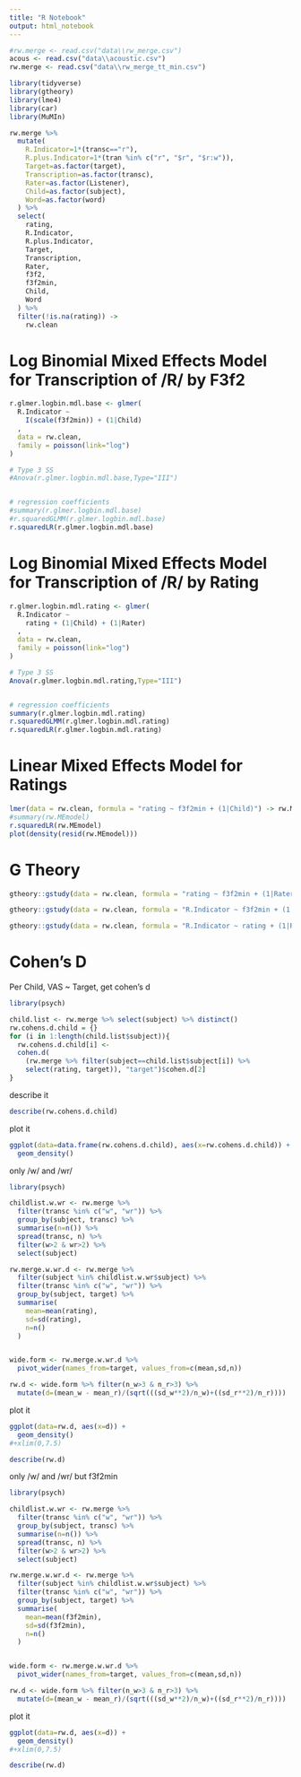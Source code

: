 ```yaml
---
title: "R Notebook"
output: html_notebook
---
```


```r
#rw.merge <- read.csv("data\\rw_merge.csv")
acous <- read.csv("data\\acoustic.csv")
rw.merge <- read.csv("data\\rw_merge_tt_min.csv")
```


```r
library(tidyverse)
library(gtheory)
library(lme4)
library(car)
library(MuMIn)
```

```r
rw.merge %>% 
  mutate(
    R.Indicator=1*(transc=="r"),
    R.plus.Indicator=1*(tran %in% c("r", "$r", "$r:w")), 
    Target=as.factor(target),
    Transcription=as.factor(transc),
    Rater=as.factor(Listener), 
    Child=as.factor(subject),
    Word=as.factor(word)
  ) %>%
  select(
    rating, 
    R.Indicator, 
    R.plus.Indicator,
    Target, 
    Transcription, 
    Rater, 
    f3f2,
    f3f2min, 
    Child, 
    Word
  ) %>% 
  filter(!is.na(rating)) -> 
    rw.clean
```

# Log Binomial Mixed Effects Model for Transcription of /R/ by F3f2

```r
r.glmer.logbin.mdl.base <- glmer(
  R.Indicator ~ 
    I(scale(f3f2min)) + (1|Child)
  , 
  data = rw.clean,
  family = poisson(link="log")
)

# Type 3 SS
#Anova(r.glmer.logbin.mdl.base,Type="III")


# regression coefficients
#summary(r.glmer.logbin.mdl.base)
#r.squaredGLMM(r.glmer.logbin.mdl.base)
r.squaredLR(r.glmer.logbin.mdl.base)
```

# Log Binomial Mixed Effects Model for Transcription of /R/ by Rating

```r
r.glmer.logbin.mdl.rating <- glmer(
  R.Indicator ~ 
    rating + (1|Child) + (1|Rater)
  , 
  data = rw.clean,
  family = poisson(link="log")
)

# Type 3 SS
Anova(r.glmer.logbin.mdl.rating,Type="III")


# regression coefficients
summary(r.glmer.logbin.mdl.rating)
r.squaredGLMM(r.glmer.logbin.mdl.rating)
r.squaredLR(r.glmer.logbin.mdl.rating)
```


# Linear Mixed Effects Model for Ratings
```r
lmer(data = rw.clean, formula = "rating ~ f3f2min + (1|Child)") -> rw.MEmodel
#summary(rw.MEmodel)
r.squaredLR(rw.MEmodel)
plot(density(resid(rw.MEmodel)))
```

# G Theory
```r
gtheory::gstudy(data = rw.clean, formula = "rating ~ f3f2min + (1|Rater) + (1|Child)")
```

```r
gtheory::gstudy(data = rw.clean, formula = "R.Indicator ~ f3f2min + (1|Rater) + (1|Child)")
```
```r
gtheory::gstudy(data = rw.clean, formula = "R.Indicator ~ rating + (1|Rater) + (1|Child)")
```

# Cohen's D

Per Child, VAS ~ Target, get cohen's d
```r
library(psych)

child.list <- rw.merge %>% select(subject) %>% distinct() 
rw.cohens.d.child = {}
for (i in 1:length(child.list$subject)){
  rw.cohens.d.child[i] <- 
  cohen.d(
    (rw.merge %>% filter(subject==child.list$subject[i]) %>% 
    select(rating, target)), "target")$cohen.d[2] 
}
```


describe it
```r
describe(rw.cohens.d.child)
```

plot it
```r
ggplot(data=data.frame(rw.cohens.d.child), aes(x=rw.cohens.d.child)) + 
  geom_density()
```
only /w/ and /wr/
```r
library(psych)

childlist.w.wr <- rw.merge %>% 
  filter(transc %in% c("w", "wr")) %>% 
  group_by(subject, transc) %>% 
  summarise(n=n()) %>% 
  spread(transc, n) %>% 
  filter(w>2 & wr>2) %>% 
  select(subject)

rw.merge.w.wr.d <- rw.merge %>% 
  filter(subject %in% childlist.w.wr$subject) %>%
  filter(transc %in% c("w", "wr")) %>% 
  group_by(subject, target) %>%
  summarise(
    mean=mean(rating),
    sd=sd(rating),
    n=n()
  ) 


wide.form <- rw.merge.w.wr.d %>% 
  pivot_wider(names_from=target, values_from=c(mean,sd,n))

rw.d <- wide.form %>% filter(n_w>3 & n_r>3) %>%
  mutate(d=(mean_w - mean_r)/(sqrt(((sd_w**2)/n_w)+((sd_r**2)/n_r))))
```

plot it
```r
ggplot(data=rw.d, aes(x=d)) + 
  geom_density()
#+xlim(0,7.5)

describe(rw.d)
```

only /w/ and /wr/ but f3f2min
```r
library(psych)

childlist.w.wr <- rw.merge %>% 
  filter(transc %in% c("w", "wr")) %>% 
  group_by(subject, transc) %>% 
  summarise(n=n()) %>% 
  spread(transc, n) %>% 
  filter(w>2 & wr>2) %>% 
  select(subject)

rw.merge.w.wr.d <- rw.merge %>% 
  filter(subject %in% childlist.w.wr$subject) %>%
  filter(transc %in% c("w", "wr")) %>% 
  group_by(subject, target) %>%
  summarise(
    mean=mean(f3f2min),
    sd=sd(f3f2min),
    n=n()
  ) 


wide.form <- rw.merge.w.wr.d %>% 
  pivot_wider(names_from=target, values_from=c(mean,sd,n))

rw.d <- wide.form %>% filter(n_w>3 & n_r>3) %>%
  mutate(d=(mean_w - mean_r)/(sqrt(((sd_w**2)/n_w)+((sd_r**2)/n_r))))
```

plot it
```r
ggplot(data=rw.d, aes(x=d)) + 
  geom_density()
#+xlim(0,7.5)

describe(rw.d)
```